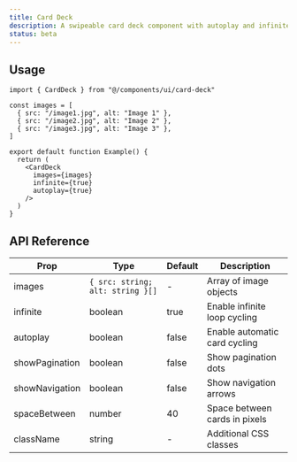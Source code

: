 ```yaml
---
title: Card Deck
description: A swipeable card deck component with autoplay and infinite scroll options.
status: beta
---
```


<ComponentPreview name="card-deck-demo" />

<Installation name="card-deck" />

## Usage

```tsx
import { CardDeck } from "@/components/ui/card-deck"

const images = [
  { src: "/image1.jpg", alt: "Image 1" },
  { src: "/image2.jpg", alt: "Image 2" },
  { src: "/image3.jpg", alt: "Image 3" },
]

export default function Example() {
  return (
    <CardDeck 
      images={images}
      infinite={true}
      autoplay={true}
    />
  )
}
```

## API Reference

| Prop | Type | Default | Description |
| --- | --- | --- | --- |
| images | `{ src: string; alt: string }[]` | - | Array of image objects |
| infinite | boolean | true | Enable infinite loop cycling |
| autoplay | boolean | false | Enable automatic card cycling |
| showPagination | boolean | false | Show pagination dots |
| showNavigation | boolean | false | Show navigation arrows |
| spaceBetween | number | 40 | Space between cards in pixels |
| className | string | - | Additional CSS classes |

